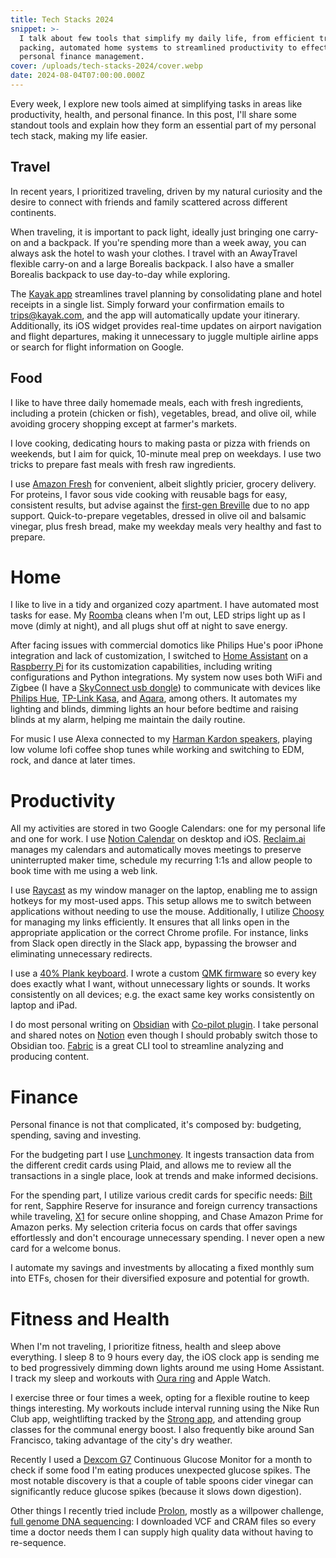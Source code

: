 ```yaml
---
title: Tech Stacks 2024
snippet: >-
  I talk about few tools that simplify my daily life, from efficient travel
  packing, automated home systems to streamlined productivity to effective
  personal finance management.
cover: /uploads/tech-stacks-2024/cover.webp
date: 2024-08-04T07:00:00.000Z
---
```


Every week, I explore new tools aimed at simplifying tasks in areas like productivity, health, and personal finance. In this post, I'll share some standout tools and explain how they form an essential part of my personal tech stack, making my life easier.

## Travel

In recent years, I prioritized traveling, driven by my natural curiosity and the desire to connect with friends and family scattered across different continents.

When traveling, it is important to pack light, ideally just bringing one carry-on and a backpack. If you're spending more than a week away, you can always ask the hotel to wash your clothes. I travel with an AwayTravel flexible carry-on and a large Borealis backpack. I also have a smaller Borealis backpack to use day-to-day while exploring.

The [Kayak app](https://www.kayak.com/) streamlines travel planning by consolidating plane and hotel receipts in a single list. Simply forward your confirmation emails to [trips@kayak.com](mailto\:trips@kayak.com), and the app will automatically update your itinerary. Additionally, its iOS widget provides real-time updates on airport navigation and flight departures, making it unnecessary to juggle multiple airline apps or search for flight information on Google.

## Food

I like to have three daily homemade meals, each with fresh ingredients, including a protein (chicken or fish), vegetables, bread, and olive oil, while avoiding grocery shopping except at farmer's markets.

I love cooking, dedicating hours to making pasta or pizza with friends on weekends, but I aim for quick, 10-minute meal prep on weekdays. I use two tricks to prepare fast meals with fresh raw ingredients.

I use [Amazon Fresh](https://en.wikipedia.org/wiki/Amazon_Fresh) for convenient, albeit slightly pricier, grocery delivery. For proteins, I favor sous vide cooking with reusable bags for easy, consistent results, but advise against the [first-gen Breville]() due to no app support. Quick-to-prepare vegetables, dressed in olive oil and balsamic vinegar, plus fresh bread, make my weekday meals very healthy and fast to prepare.

# Home

I like to live in a tidy and organized cozy apartment. I have automated most tasks for ease. My [Roomba](https://en.wikipedia.org/wiki/Roomba) cleans when I'm out, LED strips light up as I move (dimly at night), and all plugs shut off at night to save energy.

After facing issues with commercial domotics like Philips Hue's poor iPhone integration and lack of customization, I switched to [Home Assistant](https://www.home-assistant.io/) on a [Raspberry Pi](https://www.home-assistant.io/installation/raspberrypi/) for its customization capabilities, including writing configurations and Python integrations. My system now uses both WiFi and Zigbee (I have a [SkyConnect usb dongle](https://www.home-assistant.io/connectzbt1/)) to communicate with devices like [Philips Hue](https://www.philips-hue.com/), [TP-Link Kasa](https://www.kasasmart.com/us), and [Aqara](https://www.aqara.com/en/product/roller-shade-driver-e1/), among others. It automates my lighting and blinds, dimming lights an hour before bedtime and raising blinds at my alarm, helping me maintain the daily routine.

For music I use Alexa connected to my [Harman Kardon speakers](https://en.wikipedia.org/wiki/SoundSticks), playing low volume lofi coffee shop tunes while working and switching to EDM, rock, and dance at later times.

# Productivity

All my activities are stored in two Google Calendars: one for my personal life and one for work. I use [Notion Calendar](https://www.notion.so/product/calendar) on desktop and iOS. [Reclaim.ai](https://reclaim.ai/) manages my calendars and automatically moves meetings to preserve uninterrupted maker time, schedule my recurring 1:1s and allow people to book time with me using a web link.

I use [Raycast](https://www.raycast.com/) as my window manager on the laptop, enabling me to assign hotkeys for my most-used apps. This setup allows me to switch between applications without needing to use the mouse. Additionally, I utilize [Choosy](https://choosy.app/) for managing my links efficiently. It ensures that all links open in the appropriate application or the correct Chrome profile. For instance, links from Slack open directly in the Slack app, bypassing the browser and eliminating unnecessary redirects.

I use a [40% Plank keyboard](/posts/crafting-speed-my-journey-with-a-40-custom-keyboard). I wrote a custom [QMK firmware](https://qmk.fm/) so every key does exactly what I want, without unnecessary lights or sounds. It works consistently on all devices; e.g. the exact same key works consistently on laptop and iPad.

I do most personal writing on [Obsidian](https://obsidian.md/) with [Co-pilot plugin](https://github.com/logancyang/obsidian-copilot). I take personal and shared notes on [Notion](https://notion.so/) even though I should probably switch those to Obsidian too. [Fabric](https://github.com/danielmiessler/fabric) is a great CLI tool to streamline analyzing and producing content.

# Finance

Personal finance is not that complicated, it's composed by: budgeting, spending, saving and investing.

For the budgeting part I use [Lunchmoney](https://lunchmoney.app/). It ingests transaction data from the different credit cards using Plaid, and allows me to review all the transactions in a single place, look at trends and make informed decisions.

For the spending part, I utilize various credit cards for specific needs: [Bilt](https://biltrewards.com) for rent, Sapphire Reserve for insurance and foreign currency transactions while traveling, [X1](https://x1creditcard.com/plus/r/JPPkBpk/) for secure online shopping, and Chase Amazon Prime for Amazon perks. My selection criteria focus on cards that offer savings effortlessly and don't encourage unnecessary spending. I never open a new card for a welcome bonus.

I automate my savings and investments by allocating a fixed monthly sum into ETFs, chosen for their diversified exposure and potential for growth.

# Fitness and Health

When I'm not traveling, I prioritize fitness, health and sleep above everything. I sleep 8 to 9 hours every day, the iOS clock app is sending me to bed progressively dimming down lights around me using Home Assistant. I track my sleep and workouts with [Oura ring](https://ouraring.com/) and Apple Watch.

I exercise three or four times a week, opting for a flexible routine to keep things interesting. My workouts include interval running using the Nike Run Club app, weightlifting tracked by the [Strong app](https://apps.apple.com/us/app/strong-workout-tracker-gym-log/id464254577), and attending group classes for the communal energy boost. I also frequently bike around San Francisco, taking advantage of the city's dry weather.

Recently I used a [Dexcom G7](https://www.dexcom.com/g7-cgm-system) Continuous Glucose Monitor for a month to check if some food I'm eating produces unexpected glucose spikes. The most notable discovery is that a couple of table spoons cider vinegar can significantly reduce glucose spikes (because it slows down digestion).

Other things I recently tried include [Prolon](https://prolonlife.com/), mostly as a willpower challenge, [full genome DNA sequencing](https://www.illumina.com/techniques/sequencing/dna-sequencing/whole-genome-sequencing.html): I downloaded VCF and CRAM files so every time a doctor needs them I can supply high quality data without having to re-sequence.

